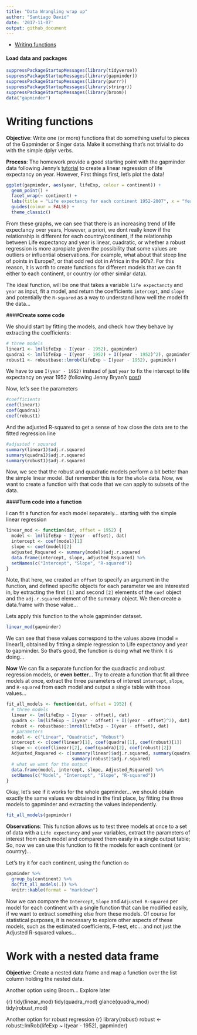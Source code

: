 ```yaml
---
title: "Data Wrangling wrap up"
author: "Santiago David"
date: '2017-11-07'
output: github_document
---
```


- [Writing functions](#Writing-functions)

#### Load data and packages
```r
suppressPackageStartupMessages(library(tidyverse))
suppressPackageStartupMessages(library(gapminder))
suppressPackageStartupMessages(library(purrr))
suppressPackageStartupMessages(library(stringr))
suppressPackageStartupMessages(library(broom))
data("gapminder")
```

# Writing functions

**Objective**: Write one (or more) functions that do something useful to pieces of the Gapminder or Singer data. Make it something that’s not trivial to do with the simple dplyr verbs.

**Process**: The homework provide a good starting point with the gapminder data following Jenny's [tutorial](http://stat545.com/block012_function-regress-lifeexp-on-year.html) to create a linear regression of life expectancy on year. However, 
First things first, let's plot the data!

```r
ggplot(gapminder, aes(year, lifeExp, colour = continent)) +
  geom_point() +
  facet_wrap(~ continent) +
  labs(title = "Life expectancy for each continent 1952-2007", x = "Years", y = "Life Expectancy (years)") +
  guides(colour = FALSE) +
  theme_classic() 
```

From these graphs, we can see that there is an increasing trend of life expectancy over years, However, a priori, we dont really know if the relationship is different for each country/continent, if the relationship between Life expectancy and year is linear, cuadratic, or whether a robust regression is more apropiate given the possibility that some values are outliers or influential observations. For example, what about that steep line of points in Europe?, or that odd red dot in Africa in the 90's?. For this reason, it is worth to create functions for different models that we can fit either to each continent, or country (or other similar data).

The ideal function, will be one that takes a variable `life expectancty` and `year` as input, fit a model, and return the coefficients `intercept`, and `slope` and potentially the `R-squared` as a way to understand how well the model fit the data...

####**Create some code**

We should start by fitting the models, and check how they behave by extracting the coefficients:

```r
# three models
linear1 <- lm(lifeExp ~ I(year - 1952), gapminder)
quadra1 <- lm(lifeExp ~ I(year - 1952) + I((year - 1952)^2), gapminder)
robust1 <- robustbase::lmrob(lifeExp ~ I(year - 1952), gapminder)
```

We have to use `I(year - 1952)` instead of just `year` to fix the intercept to life expectancy on year 1952 (following Jenny Bryan's [post](http://stat545.com/block012_function-regress-lifeexp-on-year.html))

Now, let's see the parameters

```r
#coefficients
coef(linear1)
coef(quadra1)
coef(robust1)
```

And the adjusted R-squared to get a sense of how close the data are to the fitted regression line
```r
#adjusted r squared
summary(linear1)$adj.r.squared
summary(quadra1)$adj.r.squared
summary(robust1)$adj.r.squared
```

Now, we see that the robust and quadratic models perform a bit better than the simple linear model. But remember this is for the `whole` data. Now, we want to create a function with that code that we can apply to subsets of the data.

####**Turn code into a function**

I can fit a function for each model separately... starting with the simple linear regression

```r
linear_mod <- function(dat, offset = 1952) {
  model <- lm(lifeExp ~ I(year - offset), dat)
  intercept <- coef(model)[1]
  slope <- coef(model)[2]
  adjusted_Rsquared <- summary(model)$adj.r.squared
  data.frame(intercept, slope, adjusted_Rsquared) %>% 
  setNames(c("Intercept", "Slope", "R-squared"))
}
```

Note, that here, we created an `offset` to specify an argument in the function, and defined specific objects for each parameter we are interested in, by extracting the first `[1]` and second `[2]` elements of the `coef` object and the `adj.r.squared` element of the summary object. We then create a data.frame with those value... 

Lets apply this function to the whole gapminder dataset.
```r
linear_mod(gapminder)
```

We can see that these values correspond to the values above (model = linear1), obtained by fitting a simple regression to Life expectancy and year to gapminder. So that's good, the function is doing what we think it is doing...

**Now** We can fix a separate function for the quadractic and robust regression models, or **even better**... Try to create a function that fit all three models at once, extract the three parameters of interest `intercept`, `slope`, and `R-squared` from each model and output a single table with those values...

```r
fit_all_models <- function(dat, offset = 1952) {
  # three models
  linear <- lm(lifeExp ~ I(year - offset), dat)
  quadra <- lm(lifeExp ~ I(year - offset) + I((year - offset)^2), dat)
  robust <- robustbase::lmrob(lifeExp ~ I(year - offset), dat)
  # parameters
  model <- c("Linear", "Quadratic", "Robust")
  intercept <- c(coef(linear)[1], coef(quadra)[1], coef(robust)[1])
  slope <- c(coef(linear)[2], coef(quadra)[2], coef(robust)[2])
  Adjusted_Rsquared <- c(summary(linear)$adj.r.squared, summary(quadra)$adj.r.squared, 
                         summary(robust)$adj.r.squared)
  # what we want for the output
  data.frame(model, intercept, slope, Adjusted_Rsquared) %>% 
  setNames(c("Model", "Intercept", "Slope", "R-squared"))
}
```

Okay, let's see if it works for the whole gapminder... we should obtain exactly the same values we obtained in the first place, by fitting the three models to gapminder and extracting the values independently.

```r
fit_all_models(gapminder)
```

**Observations**: This function allows us to test three models at once to a set of data with a `Life expectancy` and `year` variables, extract the parameters of interest from each model and compared them easily in a single output table; So, now we can use this function to fit the models for each continent (or country)...

Let's try it for each continent, using the function `do`

```r
gapminder %>% 
  group_by(continent) %>% 
  do(fit_all_models(.)) %>% 
  knitr::kable(format = "markdown")
```

Now we can compare the `Intercept`, `Slope` and `Adjusted R-squared` per model for each continent with a single function that can be modified easily, if we want to extract something else from these models. Of course for statistical purposes, it is necessary to explore other aspects of these models, such as the estimated coefficients, F-test, etc... and not just the Adjusted R-squared values...

# Work with a nested data frame

**Objective**: Create a nested data frame and map a function over the list column holding the nested data.










Another option using Broom... Explore later

{r}
tidy(linear_mod)
tidy(quadra_mod)
glance(quadra_mod)
tidy(robust_mod)


Another option for robust regression
{r}
library(robust)
robust <- robust::lmRob(lifeExp ~ I(year - 1952), gapminder)


